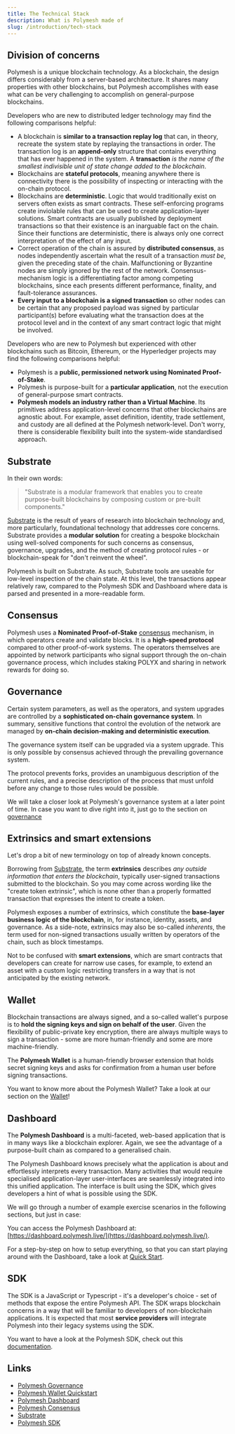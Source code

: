 ```yaml
---
title: The Technical Stack
description: What is Polymesh made of
slug: /introduction/tech-stack
---
```



## Division of concerns

Polymesh is a unique blockchain technology. As a blockchain, the design differs considerably from a server-based architecture. It shares many properties with other blockchains, but Polymesh accomplishes with ease what can be very challenging to accomplish on general-purpose blockchains.

Developers who are new to distributed ledger technology may find the following comparisons helpful:

* A blockchain is **similar to a transaction replay log** that can, in theory, recreate the system state by replaying the transactions in order. The transaction log is an **append-only** structure that contains everything that has ever happened in the system. A **transaction** _is the name of the smallest indivisible unit of state change added to the blockchain_.
* Blockchains are **stateful protocols**, meaning anywhere there is connectivity there is the possibility of inspecting or interacting with the on-chain protocol.
* Blockchains are **deterministic**. Logic that would traditionally exist on servers often exists as smart contracts. These self-enforcing programs create inviolable rules that can be used to create application-layer solutions. Smart contracts are usually published by deployment transactions so that their existence is an inarguable fact on the chain. Since their functions are deterministic, there is always only one correct interpretation of the effect of any input.
* Correct operation of the chain is assured by **distributed consensus**, as nodes independently ascertain what the result of a transaction _must be_, given the preceding state of the chain. Malfunctioning or Byzantine nodes are simply ignored by the rest of the network. Consensus-mechanism logic is a differentiating factor among competing blockchains, since each presents different performance, finality, and fault-tolerance assurances.
* **Every input to a blockchain is a signed transaction** so other nodes can be certain that any proposed payload was signed by particular participant(s) before evaluating what the transaction does at the protocol level and in the context of any smart contract logic that might be involved.

Developers who are new to Polymesh but experienced with other blockchains such as Bitcoin, Ethereum, or the Hyperledger projects may find the following comparisons helpful:

- Polymesh is a **public, permissioned network using Nominated Proof-of-Stake**.
- Polymesh is purpose-built for a **particular application**, not the execution of general-purpose smart contracts.
- **Polymesh models an industry rather than a Virtual Machine**. Its primitives address application-level concerns that other blockchains are agnostic about. For example, asset definition, identity, trade settlement, and custody are all defined at the Polymesh network-level. Don't worry, there is considerable flexibility built into the system-wide standardised approach.

## Substrate

In their own words:

> "Substrate is a modular framework that enables you to create purpose-built blockchains by composing custom or pre-built components."

[Substrate](https://www.substrate.io/) is the result of years of research into blockchain technology and, more particularly, foundational technology that addresses core concerns. Substrate provides a **modular solution** for creating a bespoke blockchain using well-solved components for such concerns as consensus, governance, upgrades, and the method of creating protocol rules - or blockchain-speak for "don't reinvent the wheel".

Polymesh is built on Substrate. As such, Substrate tools are useable for low-level inspection of the chain state. At this level, the transactions appear relatively raw, compared to the Polymesh SDK and Dashboard where data is parsed and presented in a more-readable form.

## Consensus

Polymesh uses a **Nominated Proof-of-Stake** [consensus](/polymesh-docs/network/consensus/) mechanism, in which operators create and validate blocks. It is a **high-speed protocol** compared to other proof-of-work systems. The operators themselves are appointed by network participants who signal support through the on-chain governance process, which includes staking POLYX and sharing in network rewards for doing so.

## Governance

Certain system parameters, as well as the operators, and system upgrades are controlled by a **sophisticated on-chain governance system**. In summary, sensitive functions that control the evolution of the network are managed by **on-chain decision-making and deterministic execution**.

The governance system itself can be upgraded via a system upgrade. This is only possible by consensus achieved through the prevailing governance system.

The protocol prevents forks, provides an unambiguous description of the current rules, and a precise description of the process that must unfold before any change to those rules would be possible.

<HighlightBox type="tip">

We will take a closer look at Polymesh's governance system at a later point of time. In case you want to dive right into it, just go to the section on [governance](/introduction/governance)

</HighlightBox>

## Extrinsics and smart extensions

Let's drop a bit of new terminology on top of already known concepts.

Borrowing from [Substrate](https://substrate.dev/docs/en/knowledgebase/learn-substrate/extrinsics), the term **extrinsics** describes _any outside information that enters the blockchain_, typically user-signed transactions submitted to the blockchain. So you may come across wording like the "create token extrinsic", which is none other than a properly formatted transaction that expresses the intent to create a token.

Polymesh exposes a number of extrinsics, which constitute the **base-layer business logic of the blockchain**, in, for instance, identity, assets, and governance. As a side-note, extrinsics may also be so-called _inherents_, the term used for non-signed transactions usually written by operators of the chain, such as block timestamps.

Not to be confused with **smart extensions**, which are smart contracts that developers can create for narrow use cases, for example, to extend an asset with a custom logic restricting transfers in a way that is not anticipated by the existing network.

## Wallet

Blockchain transactions are always signed, and a so-called wallet's purpose is to **hold the signing keys and sign on behalf of the user**. Given the flexibility of public-private key encryption, there are always multiple ways to sign a transaction - some are more human-friendly and some are more machine-friendly.

The **Polymesh Wallet** is a human-friendly browser extension that holds secret signing keys and asks for confirmation from a human user before signing transactions.

<HighlightBox type="tip">

You want to know more about the Polymesh Wallet? Take a look at our section on the [Wallet](/quickstart/wallet)!

</HighlightBox>

## Dashboard

The **Polymesh Dashboard** is a multi-faceted, web-based application that is in many ways like a blockchain explorer. Again, we see the advantage of a purpose-built chain as compared to a generalised chain.

The Polymesh Dashboard knows precisely what the application is about and effortlessly interprets every transaction. Many activities that would require specialised application-layer user-interfaces are seamlessly integrated into this unified application. The interface is built using the SDK, which gives developers a hint of what is possible using the SDK.

<HighlightBox type="info">

We will go through a number of example exercise scenarios in the following sections, but just in case:

You can access the Polymesh Dashboard at:
[https://dashboard.polymesh.live/](https://dashboard.polymesh.live/).

For a step-by-step on how to setup everything, so that you can start playing around with the Dashboard, take a look at [Quick Start](/quickstart/).

</HighlightBox>

## SDK

The SDK is a JavaScript or Typescript - it's a developer's choice - set of methods that expose the entire Polymesh API. The SDK wraps blockchain concerns in a way that will be familiar to developers of non-blockchain applications. It is expected that most **service providers** will integrate Polymesh into their legacy systems using the SDK.

<HighlightBox type="tip">

You want to have a look at the Polymesh SDK, check out this [documentation](https://developers.polymath.network/classic-sdk/).

</HighlightBox>

## Links

- [Polymesh Governance](/introduction/governance)
- [Polymesh Wallet Quickstart](/quickstart/wallet)
- [Polymesh Dashboard](https://dashboard.polymesh.live/)
- [Polymesh Consensus](/polymesh-docs/network/consensus/)
- [Substrate](https://www.substrate.io/)
- [Polymesh SDK](https://developers.polymath.network/polymesh-sdk-api-reference/)
